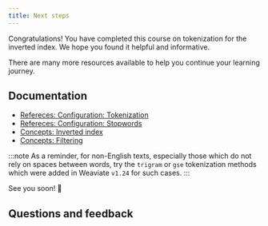 ```yaml
---
title: Next steps
---
```


Congratulations! You have completed this course on tokenization for the inverted index. We hope you found it helpful and informative.

There are many more resources available to help you continue your learning journey.

## Documentation

- [Refereces: Configuration: Tokenization](/docs/weaviate/config-refs/schema/index.md#tokenization)
- [Refereces: Configuration: Stopwords](/docs/weaviate/config-refs/schema/index.md#invertedindexconfig--stopwords-stopword-lists)
- [Concepts: Inverted index](/docs/weaviate/concepts/indexing.md#inverted-indexes)
- [Concepts: Filtering](/docs/weaviate/concepts/filtering.md)

:::note
As a reminder, for non-English texts, especially those which do not rely on spaces between words, try the `trigram` or `gse` tokenization methods which were added in Weaviate `v1.24` for such cases.
:::


<CTASocials />

See you soon! 👋

## Questions and feedback


<DocsFeedback/>
